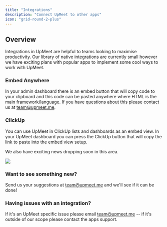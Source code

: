 ```yaml
---
title: "Integrations"
description: "Connect UpMeet to other apps"
icon: "grid-round-2-plus"
---
```


## Overview
Integrations in UpMeet are helpful to teams looking to maximise productivity.
Our library of native integrations are currently small however we have exciting plans with popular apps to implement some cool ways to work with UpMeet.

### Embed Anywhere
In your admin dashboard there is an embed button that will copy code to your clipboard and this code can be pasted anywhere where HTML is the main framework/language.
If you have questions about this please contact us at team@upmeet.me.

### ClickUp
You can use UpMeet in ClickUp lists and dashboards as an embed view. In your UpMeet dashboard you can press the ClickUp button that will copy the link to paste into the embed view setup.

We also have exciting news dropping soon in this area.

<Frame type="glass">
  <img src="/images/2023/clickup-v3.png" />
</Frame>

### Want to see something new?
Send us your suggestions at team@upmeet.me and we'll see if it can be done!

### Having issues with an integration?
If it's an UpMeet specific issue please email team@upmeet.me -- if it's outside of our scope please contact the apps support.